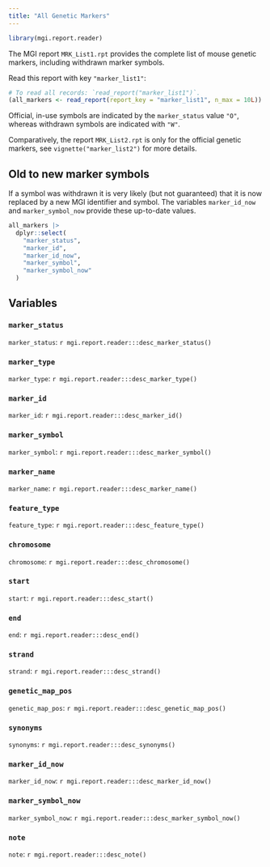 ```yaml
---
title: "All Genetic Markers"
---
```


```r
library(mgi.report.reader)
```

The MGI report `MRK_List1.rpt` provides the complete list of mouse genetic
markers, including withdrawn marker symbols.

Read this report with key `"marker_list1"`:

```r
# To read all records: `read_report("marker_list1")`.
(all_markers <- read_report(report_key = "marker_list1", n_max = 10L))
```

Official, in-use symbols are indicated by the `marker_status` value `"O"`,
whereas withdrawn symbols are indicated with `"W"`.

Comparatively, the report `MRK_List2.rpt` is only for the official genetic
markers, see `vignette("marker_list2")` for more details.

## Old to new marker symbols

If a symbol was withdrawn it is very likely (but not guaranteed) that it is
now replaced by a new MGI identifier and symbol. The variables `marker_id_now`
and `marker_symbol_now` provide these up-to-date values.

```r
all_markers |>
  dplyr::select(
    "marker_status",
    "marker_id",
    "marker_id_now",
    "marker_symbol",
    "marker_symbol_now"
  )
```


## Variables

### `marker_status`

`marker_status`: `r mgi.report.reader:::desc_marker_status()`

### `marker_type`

`marker_type`: `r mgi.report.reader:::desc_marker_type()`

### `marker_id`

`marker_id`: `r mgi.report.reader:::desc_marker_id()`

### `marker_symbol`

`marker_symbol`: `r mgi.report.reader:::desc_marker_symbol()`

### `marker_name`

`marker_name`: `r mgi.report.reader:::desc_marker_name()`

### `feature_type`

`feature_type`: `r mgi.report.reader:::desc_feature_type()`

### `chromosome`

`chromosome`: `r mgi.report.reader:::desc_chromosome()`

### `start`

`start`: `r mgi.report.reader:::desc_start()`

### `end`

`end`: `r mgi.report.reader:::desc_end()`

### `strand`

`strand`: `r mgi.report.reader:::desc_strand()`

### `genetic_map_pos`

`genetic_map_pos`: `r mgi.report.reader:::desc_genetic_map_pos()`

### `synonyms`

`synonyms`: `r mgi.report.reader:::desc_synonyms()`

### `marker_id_now`

`marker_id_now`: `r mgi.report.reader:::desc_marker_id_now()`

### `marker_symbol_now`

`marker_symbol_now`: `r mgi.report.reader:::desc_marker_symbol_now()`

### `note`

`note`: `r mgi.report.reader:::desc_note()`



